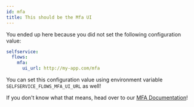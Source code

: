 ```yaml
---
id: mfa
title: This should be the Mfa UI
---
```


You ended up here because you did not set the following configuration value:

```yaml title="path/to/kratos/config.yml
selfservice:
  flows:
    mfa:
      ui_url: http://my-app.com/mfa
```

You can set this configuration value using environment variable
`SELFSERVICE_FLOWS_MFA_UI_URL` as well!

If you don't know what that means, head over to our
[MFA Documentation](../self-service/flows/2fa-mfa-multi-factor-authentication.md)!
